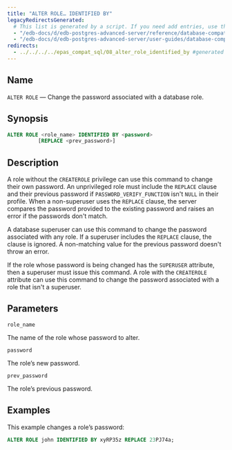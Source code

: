 ```yaml
---
title: "ALTER ROLE… IDENTIFIED BY"
legacyRedirectsGenerated:
  # This list is generated by a script. If you need add entries, use the `legacyRedirects` key.
  - "/edb-docs/d/edb-postgres-advanced-server/reference/database-compatibility-for-oracle-developers-reference-guide/9.6/Database_Compatibility_for_Oracle_Developers_Reference_Guide.1.023.html"
  - "/edb-docs/d/edb-postgres-advanced-server/user-guides/database-compatibility-for-oracle-developers-guide/9.5/Database_Compatibility_for_Oracle_Developers_Guide.1.053.html"
redirects:
  - ../../../../epas_compat_sql/08_alter_role_identified_by #generated for docs/epas/reorg-role-use-case-mode
---
```


<div id="alter_role_identified_by" class="registered_link"></div>

## Name

`ALTER ROLE` &mdash; Change the password associated with a database role.

## Synopsis

```sql
ALTER ROLE <role_name> IDENTIFIED BY <password>
          [REPLACE <prev_password>]
```

## Description

A role without the `CREATEROLE` privilege can use this command to change their own password. An unprivileged role must include the `REPLACE` clause and their previous password if `PASSWORD_VERIFY_FUNCTION` isn't `NULL` in their profile. When a non-superuser uses the `REPLACE` clause, the server compares the password provided to the existing password and raises an error if the passwords don't match.

A database superuser can use this command to change the password associated with any role. If a superuser includes the `REPLACE` clause, the clause is ignored. A non-matching value for the previous password doesn't throw an error.

If the role whose password is being changed has the `SUPERUSER` attribute, then a superuser must issue this command. A role with the `CREATEROLE` attribute can use this command to change the password associated with a role that isn't a superuser.

## Parameters

`role_name`

 The name of the role whose password to alter.

`password`

 The role’s new password.

`prev_password`

 The role’s previous password.

## Examples

This example changes a role’s password:

```sql
ALTER ROLE john IDENTIFIED BY xyRP35z REPLACE 23PJ74a;
```
